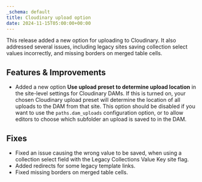 ```yaml
---
_schema: default
title: Cloudinary upload option
date: 2024-11-15T05:00:00+00:00
---
```

This release added a new option for uploading to Cloudinary. It also addressed several issues, including legacy sites saving collection select values incorrectly, and missing borders on merged table cells.

## Features & Improvements

* Added a new option **Use upload preset to determine upload location** in the site-level settings for Cloudinary DAMs. If this is turned on, your chosen Cloudinary upload preset will determine the location of all uploads to the DAM from that site. This option should be disabled if you want to use the `paths.dam_uploads` configuration option, or to allow editors to choose which subfolder an upload is saved to in the DAM.

## Fixes

* Fixed an issue causing the wrong value to be saved, when using a collection select field with the Legacy Collections Value Key site flag.
* Added redirects for some legacy template links.
* Fixed missing borders on merged table cells.